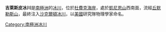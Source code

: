 {{coord|85|11|S|175|12|W|type:glacier|display=title}}

'''吉萊斯皮冰川'''是[[南極洲|南極洲]]的[[冰川|冰川]]，位於[[杜費克海岸|杜費克海岸]]，處於[[凱尼恩山|凱尼恩山]]西南面，流經[[丘默勒斯山|丘默勒斯山]]，最終注入[[沙克爾頓冰川|沙克爾頓冰川]]，以[[美國|美國]]研究隊物理學家命名。

{{DEFAULTSORT:Gillespie Glacier}}
[[Category:南極洲冰川|Category:南極洲冰川]]


{{DufekCoast-geo-stub}}
